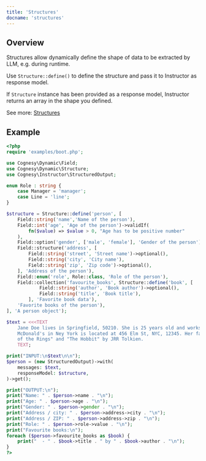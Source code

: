 ```yaml
---
title: 'Structures'
docname: 'structures'
---
```


## Overview

Structures allow dynamically define the shape of data to be extracted
by LLM, e.g. during runtime.

Use `Structure::define()` to define the structure and pass it to Instructor
as response model.

If `Structure` instance has been provided as a response model, Instructor
returns an array in the shape you defined.

See more: [Structures](../../structures.md)

## Example

```php
<?php
require 'examples/boot.php';

use Cognesy\Dynamic\Field;
use Cognesy\Dynamic\Structure;
use Cognesy\Instructor\StructuredOutput;

enum Role : string {
    case Manager = 'manager';
    case Line = 'line';
}

$structure = Structure::define('person', [
    Field::string('name','Name of the person'),
    Field::int('age', 'Age of the person')->validIf(
        fn($value) => $value > 0, "Age has to be positive number"
    ),
    Field::option('gender', ['male', 'female'], 'Gender of the person')->optional(),
    Field::structure('address', [
        Field::string('street', 'Street name')->optional(),
        Field::string('city', 'City name'),
        Field::string('zip', 'Zip code')->optional(),
    ], 'Address of the person'),
    Field::enum('role', Role::class, 'Role of the person'),
    Field::collection('favourite_books', Structure::define('book', [
            Field::string('author', 'Book author')->optional(),
            Field::string('title', 'Book title'),
        ], 'Favorite book data'),
    'Favorite books of the person'),
], 'A person object');

$text = <<<TEXT
    Jane Doe lives in Springfield, 50210. She is 25 years old and works as manager at McDonald's.
    McDonald's in Ney York is located at 456 Elm St, NYC, 12345. Her favourite books are "The Lord
    of the Rings" and "The Hobbit" by JRR Tolkien.
    TEXT;

print("INPUT:\n$text\n\n");
$person = (new StructuredOutput)->with(
    messages: $text,
    responseModel: $structure,
)->get();

print("OUTPUT:\n");
print("Name: " . $person->name . "\n");
print("Age: " . $person->age . "\n");
print("Gender: " . $person->gender . "\n");
print("Address / city: " . $person->address->city . "\n");
print("Address / ZIP: " . $person->address->zip . "\n");
print("Role: " . $person->role->value . "\n");
print("Favourite books:\n");
foreach ($person->favourite_books as $book) {
    print("  - " . $book->title . " by " . $book->author . "\n");
}
?>
```
